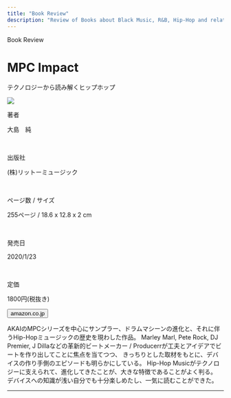 ```yaml
---
title: "Book Review"
description: "Review of Books about Black Music, R&B, Hip-Hop and related."
---
```


<Row >
<Column colMd={"12"} colLg={"12"} noGutterMdLeft="">

<p className="largeP">Book Review</p>
<h1 className="h1-no-bottom-margin">
MPC Impact
</h1>
<p className="largeP">テクノロジーから読み解くヒップホップ</p>
</Column>
</Row>

<Row>
<Column colMd={"4"} colLg={"4"} noGutterMdLeft="">

<a href="https://amzn.to/2U5xgc5"><img src="../../images/books/mpcimpact.jpg"  /></a>

</Column>
<Column colMd={"8"} colLg={"8"} noGutterMdLeft="">
<div>
<p>著者</p>
<p className="largeP">
大島　純
</p>
<br/>
<p>出版社</p>
<p className="largeP">
(株)リットーミュージック
</p>
<br/>
<p>ページ数 / サイズ</p>
<p className="largeP">
255ページ / 18.6 x 12.8 x 2 cm
</p>
<br/>
<p>発売日</p>
<p className="largeP">
2020/1/23
</p>
<br/>
<p>定価</p>
<p className="largeP">
1800円(税抜き)
</p>
<div>
<Button href="https://amzn.to/2U5xgc5" kind="primary" size="small" renderIcon={ArrowUpRight24}>
      amazon.co.jp
</Button>
</div>
</div>
</Column>
</Row>

<Row>
<Column colMd={"8"} colLg={"8"} noGutterMdLeft="">
<p>
AKAIのMPCシリーズを中心にサンプラー、ドラムマシーンの進化と、それに伴うHip-Hopミュージックの歴史を現わした作品。
Marley Marl, Pete Rock, DJ Premier, J Dillaなどの革新的ビートメーカー / Producerrが工夫とアイデアでビートを作り出してことに焦点を当てつつ、
きっちりとした取材をもとに、デバイスの作り手側のエピソードも明らかにしている。
Hip-Hop Musicがテクノロジーに支えられて、進化してきたことが、大きな特徴であることがよく判る。
デバイスへの知識が浅い自分でも十分楽しめたし、一気に読むことができた。
</p>
</Column>
</Row>

<hr/>
